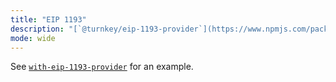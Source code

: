 ```yaml
---
title: "EIP 1193"
description: "[`@turnkey/eip-1193-provider`](https://www.npmjs.com/package/@turnkey/eip-1193-provider) is a Turnkey-compatible Ethereum provider that conforms to the [EIP-1193](https://eips.ethereum.org/EIPS/eip-1193) standard. It's built to seamlessly integrate with a broad spectrum of EVM-compatible chains, offering capabilities like account management, transaction signing, and blockchain interaction."
mode: wide
---
```


See [`with-eip-1193-provider`](https://github.com/tkhq/sdk/tree/main/examples/with-eip-1193-provider) for an example.
